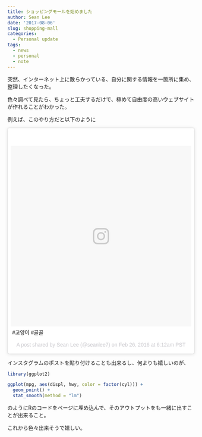 ```yaml
---
title: ショッピングモールを始めました
author: Sean Lee
date: '2017-08-06'
slug: shopping-mall
categories:
  - Personal update
tags:
  - news
  - personal
  - note
---
```


突然、インターネット上に散らかっている、自分に関する情報を一箇所に集め、整理したくなった。

色々調べて見たら、ちょっと工夫するだけで、極めて自由度の高いウェブサイトが作れることがわかった。

例えば、このやり方だと以下のように

<blockquote class="instagram-media" data-instgrm-captioned data-instgrm-version="7" style=" background:#FFF; border:0; border-radius:3px; box-shadow:0 0 1px 0 rgba(0,0,0,0.5),0 1px 10px 0 rgba(0,0,0,0.15); margin: 1px; max-width:658px; padding:0; width:99.375%; width:-webkit-calc(100% - 2px); width:calc(100% - 2px);"><div style="padding:8px;"> <div style=" background:#F8F8F8; line-height:0; margin-top:40px; padding:50.0% 0; text-align:center; width:100%;"> <div style=" background:url(data:image/png;base64,iVBORw0KGgoAAAANSUhEUgAAACwAAAAsCAMAAAApWqozAAAABGdBTUEAALGPC/xhBQAAAAFzUkdCAK7OHOkAAAAMUExURczMzPf399fX1+bm5mzY9AMAAADiSURBVDjLvZXbEsMgCES5/P8/t9FuRVCRmU73JWlzosgSIIZURCjo/ad+EQJJB4Hv8BFt+IDpQoCx1wjOSBFhh2XssxEIYn3ulI/6MNReE07UIWJEv8UEOWDS88LY97kqyTliJKKtuYBbruAyVh5wOHiXmpi5we58Ek028czwyuQdLKPG1Bkb4NnM+VeAnfHqn1k4+GPT6uGQcvu2h2OVuIf/gWUFyy8OWEpdyZSa3aVCqpVoVvzZZ2VTnn2wU8qzVjDDetO90GSy9mVLqtgYSy231MxrY6I2gGqjrTY0L8fxCxfCBbhWrsYYAAAAAElFTkSuQmCC); display:block; height:44px; margin:0 auto -44px; position:relative; top:-22px; width:44px;"></div></div> <p style=" margin:8px 0 0 0; padding:0 4px;"> <a href="https://www.instagram.com/p/BCQJw5OD2Qh/" style=" color:#000; font-family:Arial,sans-serif; font-size:14px; font-style:normal; font-weight:normal; line-height:17px; text-decoration:none; word-wrap:break-word;" target="_blank">#고양이 #골골</a></p> <p style=" color:#c9c8cd; font-family:Arial,sans-serif; font-size:14px; line-height:17px; margin-bottom:0; margin-top:8px; overflow:hidden; padding:8px 0 7px; text-align:center; text-overflow:ellipsis; white-space:nowrap;">A post shared by Sean Lee (@seanlee7) on <time style=" font-family:Arial,sans-serif; font-size:14px; line-height:17px;" datetime="2016-02-26T14:12:12+00:00">Feb 26, 2016 at 6:12am PST</time></p></div></blockquote>
<script async defer src="//platform.instagram.com/en_US/embeds.js"></script>

インスタグラムのポストを貼り付けることも出来るし、何よりも嬉しいのが、

```r
library(ggplot2)

ggplot(mpg, aes(displ, hwy, color = factor(cyl))) + 
  geom_point() +
  stat_smooth(method = "lm")
```

のようにRのコードをページに埋め込んで、そのアウトプットをも一緒に出すことが出来ること。

これから色々出来そうで嬉しい。